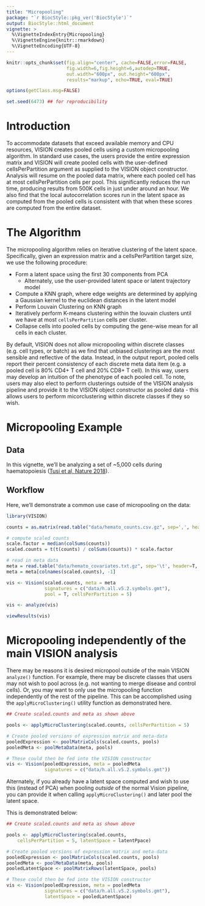 ```yaml
---
title: "Micropooling"
package: "`r BiocStyle::pkg_ver('BiocStyle')`"
output: BiocStyle::html_document
vignette: >
  %\VignetteIndexEntry{Micropooling}
  %\VignetteEngine{knitr::rmarkdown}
  %\VignetteEncoding{UTF-8}
---
```


``` r

knitr::opts_chunk$set(fig.align="center", cache=FALSE,error=FALSE,
                      fig.width=6,fig.height=6,autodep=TRUE,
                      out.width="600px", out.height="600px",
                      results="markup", echo=TRUE, eval=TRUE)

options(getClass.msg=FALSE)

set.seed(6473) ## for reproducibility

```

# Introduction

To accommodate datasets that exceed available memory and CPU resources, VISION creates pooled cells using a custom micropooling algorithm. In standard use cases, the users provide the entire expression matrix and VISION will create pooled cells with the user-defined cellsPerPartition argument as supplied to the VISION object constructor. Analysis will resume on the pooled data matrix, where each pooled cell has at most cellsPerPartition cells per pool. This significantly reduces the run time, producing results from 500K cells in just under around an hour. We also find that the local autocorrelation scores run in the latent space as computed from the pooled cells is consistent with that when these scores are computed from the entire dataset. 

# The Algorithm 

The micropooling algorithm relies on iterative clustering of the latent space. Specifically, given an expression matrix and a cellsPerPartition target size, we use the following procedure:

- Form a latent space using the first 30 components from PCA
    - Alternately, use the user-provided latent space or latent trajectory model
- Compute a KNN graph, where edge weights are determined by applying a Gaussian kernel to the euclidean distances in the latent model
- Perform Louvain Clustering on KNN graph
- Iteratively perform K-means clustering within the louvain clusters until we have at most `cellsPerPartition` cells per cluster.
- Collapse cells into pooled cells by computing the gene-wise mean for all cells in each cluster.

By default, VISION does not allow micropooling within discrete classes (e.g. cell types, or batch) as we find that unbiased clusterings are the most sensible and reflective of the data. Instead, in the output report, pooled cells report their percent consistency of each discrete meta data item (e.g. a pooled cell is 80% CD4+ T cell and 20% CD8+ T cell). In this way, users may develop an intuition of the phenotype of each pooled cell. To note, users may also elect to perform clusterings outside of the VISION analysis pipeline and provide it to the VISION object constructor as pooled data - this allows users to perform micorclustering within discrete classes if they so wish.

# Micropooling Example

## Data

In this vignette, we'll be analyzing a set of ~5,000 cells during haematopoiesis ([Tusi et al, Nature 2018](https://www.nature.com/articles/nature25741)). 

## Workflow

Here, we'll demonstrate a common use case of micropooling on the data:

```r
library(VISION)

counts = as.matrix(read.table("data/hemato_counts.csv.gz", sep=',', header=T, row.names=1))

# compute scaled counts
scale.factor = median(colSums(counts))
scaled.counts = t(t(counts) / colSums(counts)) * scale.factor

# read in meta data 
meta = read.table("data/hemato_covariates.txt.gz", sep='\t', header=T, row.names=1)
meta = meta[colnames(scaled.counts), -1]

vis <- Vision(scaled.counts, meta = meta
              signatures = c("data/h.all.v5.2.symbols.gmt"),
              pool = T, cellsPerPartition = 5)

vis <- analyze(vis)

viewResults(vis)
```

# Micropooling independently of the main VISION analysis

There may be reasons it is desired micropool outside of the main VISION `analyze()` function.  For example, there may be discrete classes that users may not wish to pool across (e.g. not wanting to merge disease and control cells).  Or, you may want to only use the micropooling function independently of the rest of the pipeline.  This can be accomplished using the `applyMicroClustering()` utility function as demonstrated here.

```r
## Create scaled.counts and meta as shown above

pools <- applyMicroClustering(scaled.counts, cellsPerPartition = 5)

# Create pooled versions of expression matrix and meta-data
pooledExpression <- poolMatrixCols(scaled.counts, pools)
pooledMeta <- poolMetaData(meta, pools)

# These could then be fed into the VISION constructor
vis <- Vision(pooledExpression, meta = pooledMeta
              signatures = c("data/h.all.v5.2.symbols.gmt"))
```

Alternately, if you already have a latent space computed and wish to use this (instead of PCA) when pooling *outside* of the normal 
Vision pipeline, you can provide it when calling `applyMicroClustering()` and later pool the latent space.

This is demonstrated below:

```r
## Create scaled.counts and meta as shown above

pools <- applyMicroClustering(scaled.counts,
    cellsPerPartition = 5, latentSpace = latentPpace)

# Create pooled versions of expression matrix and meta-data
pooledExpression <- poolMatrixCols(scaled.counts, pools)
pooledMeta <- poolMetaData(meta, pools)
pooledLatentSpace <- poolMatrixRows(latentSpace, pools)

# These could then be fed into the VISION constructor
vis <- Vision(pooledExpression, meta = pooledMeta
              signatures = c("data/h.all.v5.2.symbols.gmt"),
              latentSpace = pooledLatentSpace)
```
